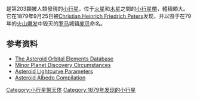 {{No footnotes|time=2021-12-05T07:40:47+00:00}}

<!-- Additional parameters for this template  are available at [[Template:Infobox_Planet|Template:Infobox Planet]]. -->{{Infobox Planet | discovery=yes | physical_characteristics = yes | bgcolour=#FFFFC0 | name=203 Pompeja
 | discoverer=[[克里斯蒂安·亨利·弗里德里希·彼得斯|克里斯蒂安·亨利·弗里德里希·彼得斯]]
 | discovered=1879年9月25日
 | alt_names=A895 EA
 | mp_category=[[小行星帶|主帶]]
 | epoch=2005年1月30日 ([[儒略日|JD]] 2453400.5)
 | semimajor=409.322 [[國際單位制詞頭|G]][[米_(單位)|m]] (2.736 [[天文單位|AU]])
 | perihelion=384.513 Gm (2.57 AU)
 | aphelion=434.131 Gm (2.902 AU)
 | eccentricity=0.061
 | period=1653.102 [[日|d]] (4.53 [[儒略年|a]])
 | inclination=3.185[[角度|°]]
 | asc_node=348.019°
 | arg_peri=59.83°
 | mean_anomaly=210.675°
 | avg_speed=18.01 km/s
 | dimensions=116.0 km
 | mass=''未知''
 | density=''未知''
 | surface_grav=''未知''
 | escape_velocity=''未知''
 | rotation=46.60 [[小時|h]]
 | spectral_type=DCX:
 | abs_magnitude=8.76
 | albedo=0.041
 | single_temperature=''未知''}}

'''{{BASEPAGENAME}}'''是第203顆被人類發現的[[小行星|小行星]]，位于[[火星|火星]]和[[木星|木星]]之間的[[小行星帶|小行星帶]]，體積頗大。
它在1879年9月25日被[[Christian_Heinrich_Friedrich_Peters|Christian Heinrich Friedrich Peters]]发现，并以毁于在79年的[[火山爆发|火山爆发]]中毁灭的[[罗马帝国|罗马]]城镇[[庞贝|庞贝]]命名。

== 参考资料 ==
*[ftp://ftp.lowell.edu/pub/elgb/astorb.html The Asteroid Orbital Elements Database]
*[http://cfa-www.harvard.edu/iau/lists/NumberedMPs.html Minor Planet Discovery Circumstances] {{WebCite|url=https://www.webcitation.org/5PkgpxwX0?url=http://cfa-www.harvard.edu/iau/lists/NumberedMPs.html |date=20070621022909 |dateformat=iso }}
*[https://web.archive.org/web/20060614093519/http://www.psi.edu/pds/archive/lc.html Asteroid Lightcurve Parameters]
*[https://web.archive.org/web/20041205000314/http://www.psi.edu/pds/archive/albedo.html Asteroid Albedo Compilation]

{{小天體}}
{{Minor Planet Number|[[小行星202|小行星202]]|[[小行星204|小行星204]]}}
{{beltasteroid-stub}}

[[Category:小行星带天体|Category:小行星带天体]]
[[Category:1879年发现的小行星|Category:1879年发现的小行星]]